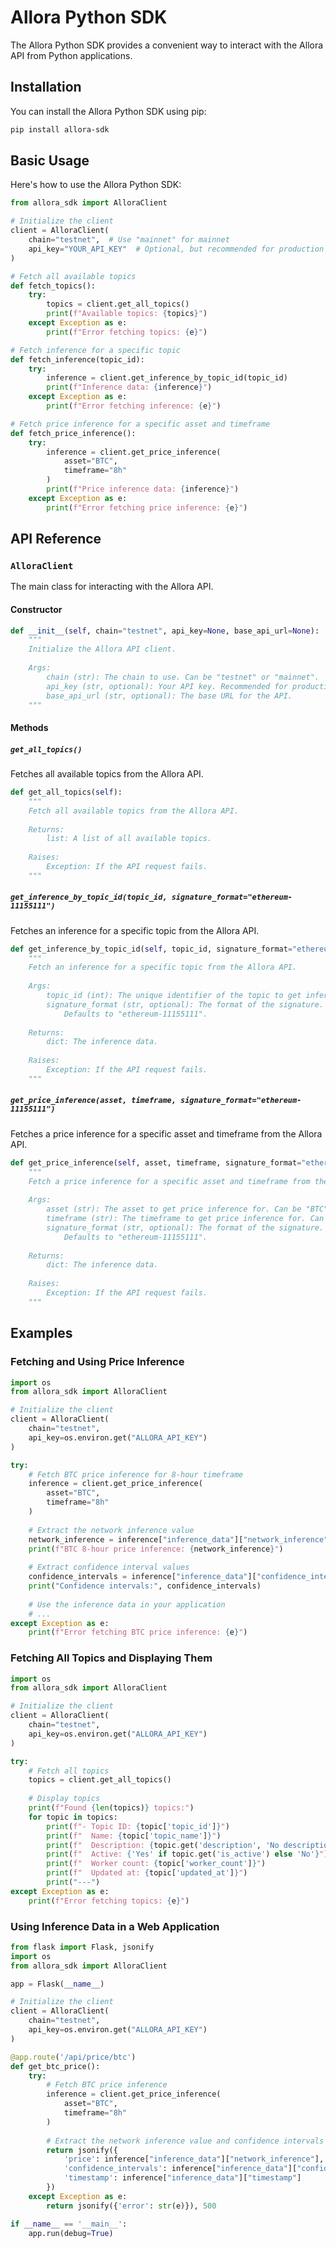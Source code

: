
# Allora Python SDK

The Allora Python SDK provides a convenient way to interact with the Allora API from Python applications.

## Installation

You can install the Allora Python SDK using pip:

```bash
pip install allora-sdk
```

## Basic Usage

Here's how to use the Allora Python SDK:

```python
from allora_sdk import AlloraClient

# Initialize the client
client = AlloraClient(
    chain="testnet",  # Use "mainnet" for mainnet
    api_key="YOUR_API_KEY"  # Optional, but recommended for production use
)

# Fetch all available topics
def fetch_topics():
    try:
        topics = client.get_all_topics()
        print(f"Available topics: {topics}")
    except Exception as e:
        print(f"Error fetching topics: {e}")

# Fetch inference for a specific topic
def fetch_inference(topic_id):
    try:
        inference = client.get_inference_by_topic_id(topic_id)
        print(f"Inference data: {inference}")
    except Exception as e:
        print(f"Error fetching inference: {e}")

# Fetch price inference for a specific asset and timeframe
def fetch_price_inference():
    try:
        inference = client.get_price_inference(
            asset="BTC",
            timeframe="8h"
        )
        print(f"Price inference data: {inference}")
    except Exception as e:
        print(f"Error fetching price inference: {e}")
```

## API Reference

### `AlloraClient`

The main class for interacting with the Allora API.

#### Constructor

```python
def __init__(self, chain="testnet", api_key=None, base_api_url=None):
    """
    Initialize the Allora API client.
    
    Args:
        chain (str): The chain to use. Can be "testnet" or "mainnet".
        api_key (str, optional): Your API key. Recommended for production use.
        base_api_url (str, optional): The base URL for the API.
    """
```

#### Methods

##### `get_all_topics()`

Fetches all available topics from the Allora API.

```python
def get_all_topics(self):
    """
    Fetch all available topics from the Allora API.
    
    Returns:
        list: A list of all available topics.
    
    Raises:
        Exception: If the API request fails.
    """
```

##### `get_inference_by_topic_id(topic_id, signature_format="ethereum-11155111")`

Fetches an inference for a specific topic from the Allora API.

```python
def get_inference_by_topic_id(self, topic_id, signature_format="ethereum-11155111"):
    """
    Fetch an inference for a specific topic from the Allora API.
    
    Args:
        topic_id (int): The unique identifier of the topic to get inference for.
        signature_format (str, optional): The format of the signature.
            Defaults to "ethereum-11155111".
    
    Returns:
        dict: The inference data.
    
    Raises:
        Exception: If the API request fails.
    """
```

##### `get_price_inference(asset, timeframe, signature_format="ethereum-11155111")`

Fetches a price inference for a specific asset and timeframe from the Allora API.

```python
def get_price_inference(self, asset, timeframe, signature_format="ethereum-11155111"):
    """
    Fetch a price inference for a specific asset and timeframe from the Allora API.
    
    Args:
        asset (str): The asset to get price inference for. Can be "BTC" or "ETH".
        timeframe (str): The timeframe to get price inference for. Can be "5m" or "8h".
        signature_format (str, optional): The format of the signature.
            Defaults to "ethereum-11155111".
    
    Returns:
        dict: The inference data.
    
    Raises:
        Exception: If the API request fails.
    """
```

## Examples

### Fetching and Using Price Inference

```python
import os
from allora_sdk import AlloraClient

# Initialize the client
client = AlloraClient(
    chain="testnet",
    api_key=os.environ.get("ALLORA_API_KEY")
)

try:
    # Fetch BTC price inference for 8-hour timeframe
    inference = client.get_price_inference(
        asset="BTC",
        timeframe="8h"
    )
    
    # Extract the network inference value
    network_inference = inference["inference_data"]["network_inference"]
    print(f"BTC 8-hour price inference: {network_inference}")
    
    # Extract confidence interval values
    confidence_intervals = inference["inference_data"]["confidence_interval_values"]
    print("Confidence intervals:", confidence_intervals)
    
    # Use the inference data in your application
    # ...
except Exception as e:
    print(f"Error fetching BTC price inference: {e}")
```

### Fetching All Topics and Displaying Them

```python
import os
from allora_sdk import AlloraClient

# Initialize the client
client = AlloraClient(
    chain="testnet",
    api_key=os.environ.get("ALLORA_API_KEY")
)

try:
    # Fetch all topics
    topics = client.get_all_topics()
    
    # Display topics
    print(f"Found {len(topics)} topics:")
    for topic in topics:
        print(f"- Topic ID: {topic['topic_id']}")
        print(f"  Name: {topic['topic_name']}")
        print(f"  Description: {topic.get('description', 'No description')}")
        print(f"  Active: {'Yes' if topic.get('is_active') else 'No'}")
        print(f"  Worker count: {topic['worker_count']}")
        print(f"  Updated at: {topic['updated_at']}")
        print("---")
except Exception as e:
    print(f"Error fetching topics: {e}")
```

### Using Inference Data in a Web Application

```python
from flask import Flask, jsonify
import os
from allora_sdk import AlloraClient

app = Flask(__name__)

# Initialize the client
client = AlloraClient(
    chain="testnet",
    api_key=os.environ.get("ALLORA_API_KEY")
)

@app.route('/api/price/btc')
def get_btc_price():
    try:
        # Fetch BTC price inference
        inference = client.get_price_inference(
            asset="BTC",
            timeframe="8h"
        )
        
        # Extract the network inference value and confidence intervals
        return jsonify({
            'price': inference["inference_data"]["network_inference"],
            'confidence_intervals': inference["inference_data"]["confidence_interval_values"],
            'timestamp': inference["inference_data"]["timestamp"]
        })
    except Exception as e:
        return jsonify({'error': str(e)}), 500

if __name__ == '__main__':
    app.run(debug=True)
```
